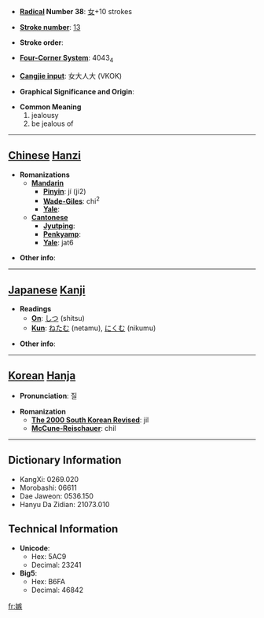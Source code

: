 * '''[[Wiktionary:Chinese radical index| Radical]] Number 38''': [[Wiktionary:Chinese radical index 女|女]]+10 strokes

* '''[[Wiktionary:Chinese total strokes index|Stroke number]]''': [[Wiktionary:Chinese total strokes index 13|13]]

* '''Stroke order''': 

* '''[[Wiktionary:Chinese four corner index|Four-Corner System]]''': 4043<sub>4</sub>

* '''[[Wiktionary:Chinese Cangjie index|Cangjie input]]''': 女大人大 (VKOK)

* '''Graphical Significance and Origin''': 

* '''Common Meaning'''
*#jealousy
*# be jealous of


----

== [[Chinese]] [[Hanzi]] ==

* '''Romanizations'''
** '''[[Mandarin]]'''
*** '''[[Pinyin]]''': jí (ji2)
*** '''[[Wade-Giles]]''': chi<sup>2</sup>
*** '''[[Yale]]''': 
** '''[[Cantonese]]'''
*** '''[[Jyutping]]''':
*** '''[[Penkyamp]]''': 
*** '''[[Yale]]''': jat6

* '''Other info''': 

----

== [[Japanese]] [[Kanji]] ==

* '''Readings'''
** '''[[On]]''': [[しつ]] (shitsu)
** '''[[Kun]]''': [[ねたむ]] (netamu), [[にくむ]] (nikumu)

* '''Other info''':  

----

== [[Korean]] [[Hanja]] ==

* '''Pronunciation''': 질

* '''Romanization'''
** '''[[The 2000 South Korean Revised Romanization|The 2000 South Korean Revised]]''': jil
** '''[[McCune-Reischauer]]''': chil

----

== Dictionary Information ==

* KangXi: 0269.020
* Morobashi: 06611
* Dae Jaweon: 0536.150
* Hanyu Da Zidian: 21073.010

== Technical Information ==

* '''Unicode''':
** Hex: 5AC9
** Decimal: 23241
* '''Big5''':
** Hex: B6FA
** Decimal: 46842

[[fr:嫉]]